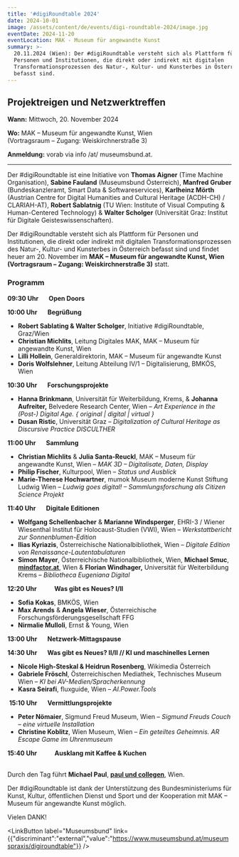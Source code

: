 ```yaml
---
title: '#digiRoundtable 2024'
date: 2024-10-01
image: /assets/content/de/events/digi-roundtable-2024/image.jpg
eventDate: 2024-11-20
eventLocation: MAK - Museum für angewandte Kunst
summary: >-
  20.11.2024 (Wien): Der #digiRoundtable versteht sich als Plattform für
  Personen und Institutionen, die direkt oder indirekt mit digitalen
  Transformationsprozessen des Natur-, Kultur- und Kunsterbes in Österreich
  befasst sind.
---
```

## Projektreigen und Netzwerktreffen

**Wann:** Mittwoch, 20. November 2024

**Wo:** MAK – Museum für angewandte Kunst, Wien \
(Vortragsraum – Zugang: Weiskirchnerstraße 3)

**Anmeldung:** vorab via info /at/ museumsbund.at.

---

Der #digiRoundtable ist eine Initiative von **Thomas Aigner** (Time Machine Organisation), **Sabine Fauland** (Museumsbund Österreich), **Manfred Gruber** (Bundeskanzleramt, Smart Data & Softwareservices), **Karlheinz Mörth** (Austrian Centre for Digital Humanities and Cultural Heritage (ACDH-CH) / CLARIAH-AT), **Robert Sablatnig** (TU Wien: Institute of Visual Computing & Human-Centered Technology) & **Walter Scholger** (Universität Graz: Institut für Digitale Geisteswissenschaften).

Der #digiRoundtable versteht sich als Plattform für Personen und Institutionen, die direkt oder indirekt mit digitalen Transformationsprozessen des Natur-, Kultur- und Kunsterbes in Österreich befasst sind und findet heuer am 20. November im **MAK – Museum für angewandte Kunst, Wien (Vortragsraum – Zugang: Weiskirchnerstraße 3)** statt.

### **Programm**

**09:30 Uhr       Open Doors**

**10:00 Uhr       Begrüßung**

* **Robert Sablating & Walter Scholger**, Initiative #digiRoundtable, Graz/Wien
* **Christian Michlits**, Leitung Digitales MAK, MAK – Museum für angewandte Kunst, Wien
* **Lilli Hollein**, Generaldirektorin, MAK – Museum für angewandte Kunst
* **Doris Wolfslehner**, Leitung Abteilung IV/1 – Digitalisierung, BMKÖS, Wien

**10:30 Uhr       Forschungsprojekte**

* **Hanna Brinkmann**, Universität für Weiterbildung, Krems, & **Johanna Aufreiter,** Belvedere Research Center, Wien – *Art Experience in the (Post-) Digital Age. \{ original | digital | virtual }*
* **Dusan Ristic**, Universität Graz – *Digitalization of Cultural Heritage as Discursive Practice DISCULTHER*

**11:00 Uhr       Sammlung**

* **Christian Michlits** & **Julia Santa-Reuckl**, MAK – Museum für angewandte Kunst, Wien – *MAK 3D – Digitalisate, Daten, Display*
* **Philip Fischer**, Kulturpool, Wien – *Status und Ausblick*
* **Marie-Therese Hochwartner**, mumok Museum moderne Kunst Stiftung Ludwig Wien – *Ludwig goes digital! – Sammlungsforschung als Citizen Science Projekt*

**11:40 Uhr       Digitale Editionen**

* **Wolfgang Schellenbacher** & **Marianne Windsperger**, EHRI-3 / Wiener Wiesenthal Institut für Holocaust-Studien (VWI), Wien – *Werkstattbericht zur Sonnenblumen-Edition*
* **Ilias Kyriazis**, Österreichische Nationalbibliothek, Wien – *Digitale Edition von Renaissance-Lautentabulaturen*
* **Simon Mayer**, Österreichische Nationalbibliothek, Wien, **Michael Smuc**, [**mindfactor.at**](https://mindfactor.at/), Wien & **Florian Windhager,** Universität für Weiterbildung Krems – *Bibliotheca Eugeniana Digital*

**12:20 Uhr            Was gibt es Neues? I/II**

* **Sofia Kokas**, BMKÖS, Wien
* **Max Arends** & **Angela Wieser**, Österreichische Forschungsförderungsgesellschaft FFG
* **Nirmalie Mulloli**, Ernst & Young, Wien

**13:00 Uhr       Netzwerk-Mittagspause**

**14:30 Uhr       Was gibt es Neues? II/II // KI und maschinelles Lernen**

* **Nicole High-Steskal & Heidrun Rosenberg**, Wikimedia Österreich
* **Gabriele Fröschl**, Österreichischen Mediathek, Technisches Museum Wien – *KI bei AV-Medien/Spracherkennung*
* **Kasra Seirafi**, fluxguide, Wien – *AI.Power.Tools*

 **15:10 Uhr       Vermittlungsprojekte** 

* **Peter Nömaier**, Sigmund Freud Museum, Wien – *Sigmund Freuds Couch – eine virtuelle Installation*
* **Christine Koblitz**, Wien Museum, Wien – *Ein geteiltes Geheimnis. AR Escape Game im Uhrenmuseum*

**15:40 Uhr            Ausklang mit Kaffee & Kuchen**

 \
Durch den Tag führt **Michael Paul**, [**paul und collegen**](https://www.paulcollegen.com/), Wien.

Der #digiRoundtable ist dank der Unterstützung des Bundesministeriums für Kunst, Kultur, öffentlichen Dienst und Sport und der Kooperation mit MAK – Museum für angewandte Kunst möglich.

Vielen DANK!

<LinkButton label="Museumsbund" link={{"discriminant":"external","value":"https://www.museumsbund.at/museumspraxis/digiroundtable"}} />
